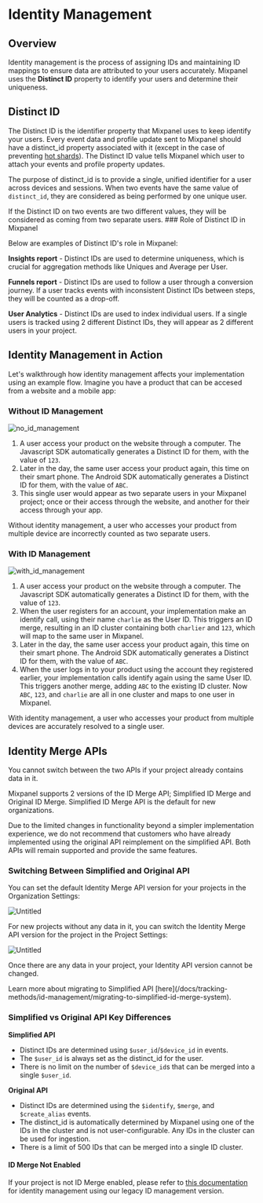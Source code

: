 
# Identity Management

## Overview

Identity management is the process of assigning IDs and maintaining ID mappings to ensure data are attributed to your users accurately. Mixpanel uses the **Distinct ID** property to identify your users and determine their uniqueness.

## Distinct ID

The Distinct ID is the identifier property that Mixpanel uses to keep identify your users. Every event data and profile update sent to Mixpanel should have a distinct_id property associated with it (except in the case of preventing [hot shards](/docs/debugging/distinct-id-limits)). The Distinct ID value tells Mixpanel which user to attach your events and profile property updates.

The purpose of distinct_id is to provide a single, unified identifier for a user across devices and sessions. When two events have the same value of `distinct_id`, they are considered as being performed by one unique user. 

<Callout type="warning">
    If the Distinct ID on two events are two different values, they will be considered as coming from two separate users.
</Callout>
### Role of Distinct ID in Mixpanel

Below are examples of Distinct ID's role in Mixpanel:

**Insights report** - Distinct IDs are used to determine uniqueness, which is crucial for aggregation methods like Uniques and Average per User.

**Funnels report** - Distinct IDs are used to follow a user through a conversion journey. If a user tracks events with inconsistent Distinct IDs between steps, they will be counted as a drop-off.

**User Analytics** - Distinct IDs are used to index individual users. If a single users is tracked using 2 different Distinct IDs, they will appear as 2 different users in your project.

## Identity Management in Action

Let's walkthrough how identity management affects your implementation using an example flow. Imagine you have a product that can be accesed from a website and a mobile app:

### Without ID Management

![no_id_management](/no_id_management.png)

1. A user access your product on the website through a computer. The Javascript SDK automatically generates a Distinct ID for them, with the value of `123`.
2. Later in the day, the same user access your product again, this time on their smart phone. The Android SDK automatically generates a Distinct ID for them, with the value of `ABC`.
3. This single user would appear as two separate users in your Mixpanel project; once or their access through the website, and another for their access through your app.

Without identity management, a user who accesses your product from multiple device are incorrectly counted as two separate users.

### With ID Management

![with_id_management](/with_id_management.png)

1. A user access your product on the website through a computer. The Javascript SDK automatically generates a Distinct ID for them, with the value of `123`.
2. When the user registers for an account, your implementation make an identify call, using their name `charlie` as the User ID. This triggers an ID merge, resulting in an ID cluster containing both `charlier` and `123`, which will map to the same user in Mixpanel.
3. Later in the day, the same user access your product again, this time on their smart phone. The Android SDK automatically generates a Distinct ID for them, with the value of `ABC`.
4. When the user logs in to your product using the account they registered earlier, your implementation calls identify again using the same User ID. This triggers another merge, adding `ABC` to the existing ID cluster. Now `ABC`, `123`, and `charlie` are all in one cluster and maps to one user in Mixpanel.

With identity management, a user who accesses your product from multiple devices are accurately resolved to a single user.

## Identity Merge APIs

<Callout type="warning">
  You cannot switch between the two APIs if your project already contains data in it.
</Callout>

Mixpanel supports 2 versions of the ID Merge API; Simplified ID Merge and Original ID Merge. Simplified ID Merge API is the default for new organizations.

Due to the limited changes in functionality beyond a simpler implementation experience, we do not recommend that customers who have already implemented using the original API reimplement on the simplified API. Both APIs will remain supported and provide the same features.

### Switching Between Simplified and Original API

You can set the default Identity Merge API version for your projects in the Organization Settings:

![Untitled](/Tracking/id-merge-org-settings.png)

For new projects without any data in it, you can switch the Identity Merge API version for the project in the Project Settings:

![Untitled](/Tracking/id-merge-project-settings.png)

Once there are any data in your project, your Identity API version cannot be changed.

<Callout type="info" >
  Learn more about migrating to Simplified API [here](/docs/tracking-methods/id-management/migrating-to-simplified-id-merge-system).
</Callout>

### Simplified vs Original API Key Differences

**Simplified API**

- Distinct IDs are determined using `$user_id`/`$device_id` in events.
- The `$user_id` is always set as the distinct_id for the user.
- There is no limit on the number of `$device_id`s that can be merged into a single `$user_id`.

**Original API**

- Distinct IDs are determined using the `$identify`, `$merge`, and `$create_alias` events.
- The distinct_id is automatically determined by Mixpanel using one of the IDs in the cluster and is not user-configurable. Any IDs in the cluster can be used for ingestion.
- There is a limit of 500 IDs that can be merged into a single ID cluster.

#### ID Merge Not Enabled

If your project is not ID Merge enabled, please refer to [this documentation](https://github.com/mixpanel/docs/blob/main/legacy/aliases.md) for identity management using our legacy ID management version.

